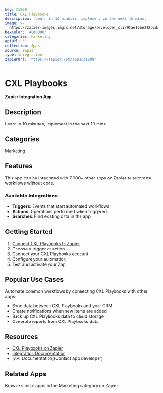 ```yaml
---
key: 31809
title: CXL Playbooks
description: 'Learn in 10 minutes, implement in the next 10 mins.'
image: >-
  https://zapier-images.imgix.net/storage/developer_cli/95ae16be292bcdaa090024dd54dcd3d5.png?auto=format%2Ccompress&ixlib=python-3.0.0&q=50
hexColor: '#000000'
categories: Marketing
apiUrl: ''
collection: Apps
source: zapier
type: Integration
zapierUrl: 'https://zapier.com/apps/31809'
---
```

# CXL Playbooks

**Zapier Integration App**

## Description

Learn in 10 minutes, implement in the next 10 mins.

## Categories

Marketing

## Features

This app can be integrated with 7,000+ other apps on Zapier to automate workflows without code.

### Available Integrations

- **Triggers**: Events that start automated workflows
- **Actions**: Operations performed when triggered
- **Searches**: Find existing data in the app

## Getting Started

1. [Connect CXL Playbooks to Zapier](https://zapier.com/apps/31809)
2. Choose a trigger or action
3. Connect your CXL Playbooks account
4. Configure your automation
5. Test and activate your Zap

## Popular Use Cases

Automate common workflows by connecting CXL Playbooks with other apps:

- Sync data between CXL Playbooks and your CRM
- Create notifications when new items are added
- Back up CXL Playbooks data to cloud storage
- Generate reports from CXL Playbooks data

## Resources

- [CXL Playbooks on Zapier](https://zapier.com/apps/31809)
- [Integration Documentation](https://zapier.com/apps/31809/integrations)
- [API Documentation](Contact app developer)

## Related Apps

Browse similar apps in the Marketing category on Zapier.
